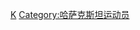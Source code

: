 {{Commonscat|Cyclists from Kazakhstan}}

[[Category:各国自行车运动员|K]]
[[Category:哈萨克斯坦运动员|Category:哈萨克斯坦运动员]]